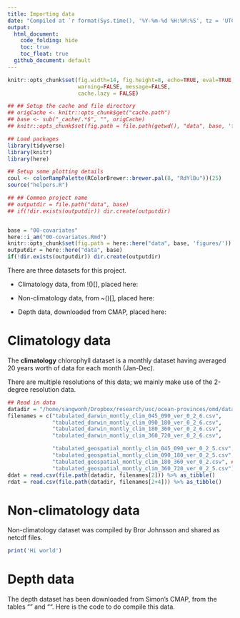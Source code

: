 ```yaml
---
title: Importing data
date: "Compiled at `r format(Sys.time(), '%Y-%m-%d %H:%M:%S', tz = 'UTC')` UTC"
output: 
  html_document:
    code_folding: hide
    toc: true
    toc_float: true
  github_document: default
---
```


```r
knitr::opts_chunk$set(fig.width=14, fig.height=8, echo=TRUE, eval=TRUE, cache=FALSE,
                      warning=FALSE, message=FALSE,
                      cache.lazy = FALSE)

## ## Setup the cache and file directory
## origCache <- knitr::opts_chunk$get("cache.path")
## base <- sub("_cache/.*$", "", origCache)
## knitr::opts_chunk$set(fig.path = file.path(getwd(), "data", base, 'figures/'))

## Load packages
library(tidyverse)
library(knitr)
library(here)

## Setup some plotting details
coul <- colorRampPalette(RColorBrewer::brewer.pal(8, "RdYlBu"))(25)
source("helpers.R")
```
 
```r
## ## Common project name
## outputdir = file.path("data", base)
## if(!dir.exists(outputdir)) dir.create(outputdir)


base = "00-covariates"
here::i_am("00-covariates.Rmd")
knitr::opts_chunk$set(fig.path = here::here("data", base, 'figures/'))
outputdir = here::here("data", base)
if(!dir.exists(outputdir)) dir.create(outputdir)
```


There are three datasets for this project.

* Climatology data, from !()[], placed here:

* Non-climatology data, from ~()[], placed here:

* Depth data, downloaded from CMAP, placed here:


# Climatology data

The **climatology** chlorophyll dataset is a monthly dataset having averaged 20
years worth of data for each month (Jan-Dec).

There are multiple resolutions of this data; we mainly make use of the 2-degree resolution data.

```r
## Read in data
datadir = "/home/sangwonh/Dropbox/research/usc/ocean-provinces/omd/data"
filenames = c("tabulated_darwin_montly_clim_045_090_ver_0_2_6.csv",
              "tabulated_darwin_montly_clim_090_180_ver_0_2_6.csv",
              "tabulated_darwin_montly_clim_180_360_ver_0_2_6.csv",
              "tabulated_darwin_montly_clim_360_720_ver_0_2_6.csv",

              "tabulated_geospatial_montly_clim_045_090_ver_0_2_5.csv",
              "tabulated_geospatial_montly_clim_090_180_ver_0_2_5.csv",
              "tabulated_geospatial_montly_clim_180_360_ver_0_2.csv", ## The 2.5 version is missing.
              "tabulated_geospatial_montly_clim_360_720_ver_0_2_5.csv")
ddat = read.csv(file.path(datadir, filenames[2])) %>% as_tibble()
rdat = read.csv(file.path(datadir, filenames[2+4])) %>% as_tibble()
```

# Non-climatology data

Non-climatology dataset was compiled by Bror Johnsson and shared as netcdf
files.

```r
print('Hi world')
```

# Depth data

The depth dataset has been downloaded from Simon's CMAP, from the tables "" and
"". Here is the code to do compile this data.

```r
```
